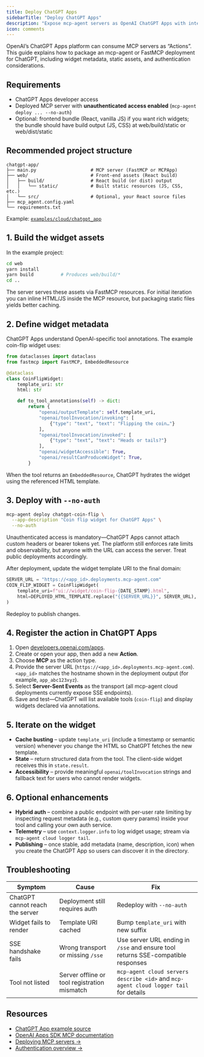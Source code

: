 ```yaml
---
title: Deploy ChatGPT Apps
sidebarTitle: "Deploy ChatGPT Apps"
description: "Expose mcp-agent servers as OpenAI ChatGPT Apps with interactive widgets"
icon: comments
---
```


OpenAI’s ChatGPT Apps platform can consume MCP servers as “Actions”. This guide explains how to package an mcp-agent or FastMCP deployment for ChatGPT, including widget metadata, static assets, and authentication considerations.

## Requirements

- ChatGPT Apps developer access
- Deployed MCP server with **unauthenticated access enabled** (`mcp-agent deploy ... --no-auth`)
- Optional: frontend bundle (React, vanilla JS) if you want rich widgets; the bundle should have build output (JS, CSS) at web/build/static or web/dist/static

## Recommended project structure

```
chatgpt-app/
├── main.py                    # MCP server (FastMCP or MCPApp)
├── web/                       # Front-end assets (React build)
│   ├── build/                 # React build (or dist) output
│   │   └── static/            # Built static resources (JS, CSS, etc.)
│   └── src/                   # Optional, your React source files
├── mcp_agent.config.yaml
└── requirements.txt
```

Example: [`examples/cloud/chatgpt_app`](https://github.com/lastmile-ai/mcp-agent/tree/main/examples/cloud/chatgpt_app)

## 1. Build the widget assets

In the example project:

```bash
cd web
yarn install
yarn build          # Produces web/build/*
cd ..
```

The server serves these assets via FastMCP resources. For initial iteration you can inline HTML/JS inside the MCP resource, but packaging static files yields better caching.

## 2. Define widget metadata

ChatGPT Apps understand OpenAI-specific tool annotations. The example coin-flip widget uses:

```python
from dataclasses import dataclass
from fastmcp import FastMCP, EmbeddedResource

@dataclass
class CoinFlipWidget:
    template_uri: str
    html: str

    def to_tool_annotations(self) -> dict:
        return {
            "openai/outputTemplate": self.template_uri,
            "openai/toolInvocation/invoking": [
                {"type": "text", "text": "Flipping the coin…"}
            ],
            "openai/toolInvocation/invoked": [
                {"type": "text", "text": "Heads or tails?"}
            ],
            "openai/widgetAccessible": True,
            "openai/resultCanProduceWidget": True,
        }
```

When the tool returns an `EmbeddedResource`, ChatGPT hydrates the widget using the referenced HTML template.

## 3. Deploy with `--no-auth`

```bash
mcp-agent deploy chatgpt-coin-flip \
  --app-description "Coin flip widget for ChatGPT Apps" \
  --no-auth
```

Unauthenticated access is mandatory—ChatGPT Apps cannot attach custom headers or bearer tokens yet. The platform still enforces rate limits and observability, but anyone with the URL can access the server. Treat public deployments accordingly.

After deployment, update the widget template URI to the final domain:

```python
SERVER_URL = "https://<app_id>.deployments.mcp-agent.com"
COIN_FLIP_WIDGET = CoinFlipWidget(
    template_uri=f"ui://widget/coin-flip-{DATE_STAMP}.html",
    html=DEPLOYED_HTML_TEMPLATE.replace("{{SERVER_URL}}", SERVER_URL),
)
```

Redeploy to publish changes.

## 4. Register the action in ChatGPT Apps

1. Open [developers.openai.com/apps](https://developers.openai.com/apps).
2. Create or open your app, then add a new **Action**.
3. Choose **MCP** as the action type.
4. Provide the server URL (`https://<app_id>.deployments.mcp-agent.com`). `<app_id>` matches the hostname shown in the deployment output (for example, `app_abc123xyz`).
5. Select **Server-Sent Events** as the transport (all mcp-agent cloud deployments currently expose SSE endpoints).
6. Save and test—ChatGPT will list available tools (`coin-flip`) and display widgets declared via annotations.

## 5. Iterate on the widget

- **Cache busting** – update `template_uri` (include a timestamp or semantic version) whenever you change the HTML so ChatGPT fetches the new template.
- **State** – return structured data from the tool. The client-side widget receives this in `state.result`.
- **Accessibility** – provide meaningful `openai/toolInvocation` strings and fallback text for users who cannot render widgets.

## 6. Optional enhancements

- **Hybrid auth** – combine a public endpoint with per-user rate limiting by inspecting request metadata (e.g., custom query params) inside your tool and calling your own auth service.
- **Telemetry** – use `context.logger.info` to log widget usage; stream via `mcp-agent cloud logger tail`.
- **Publishing** – once stable, add metadata (name, description, icon) when you create the ChatGPT App so users can discover it in the directory.

## Troubleshooting

| Symptom | Cause | Fix |
| --- | --- | --- |
| ChatGPT cannot reach the server | Deployment still requires auth | Redeploy with `--no-auth` |
| Widget fails to render | Template URI cached | Bump `template_uri` with new suffix |
| SSE handshake fails | Wrong transport or missing `/sse` | Use server URL ending in `/sse` and ensure tool returns SSE-compatible responses |
| Tool not listed | Server offline or tool registration mismatch | `mcp-agent cloud servers describe <id>` and `mcp-agent cloud logger tail` for details |

## Resources

- [ChatGPT App example source](https://github.com/lastmile-ai/mcp-agent/tree/main/examples/cloud/chatgpt_app)
- [OpenAI Apps SDK MCP documentation](https://developers.openai.com/apps-sdk/build/mcp-server)
- [Deploying MCP servers →](/cloud/mcp-agent-cloud/deploy-mcp-server)
- [Authentication overview →](/cloud/authentication/overview)
